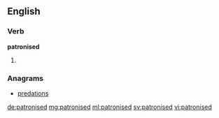 ==English==

===Verb===
'''patronised'''

# {{en-past of|patronise}}

===Anagrams===
* [[predations#English|predations]]

[[de:patronised]]
[[mg:patronised]]
[[ml:patronised]]
[[sv:patronised]]
[[vi:patronised]]